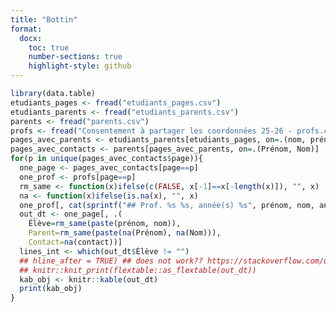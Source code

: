 ```yaml
---
title: "Bottin"
format:
  docx:
    toc: true
    number-sections: true
    highlight-style: github
---
```


```r
library(data.table)
etudiants_pages <- fread("etudiants_pages.csv")
etudiants_parents <- fread("etudiants_parents.csv")
parents <- fread("parents.csv")
profs <- fread("Consentement à partager les coordonnées 25-26 - profs.csv")
pages_avec_parents <- etudiants_parents[etudiants_pages, on=.(nom, prénom)]
pages_avec_contacts <- parents[pages_avec_parents, on=.(Prénom, Nom)]
for(p in unique(pages_avec_contacts$page)){
  one_page <- pages_avec_contacts[page==p]
  one_prof <- profs[page==p]
  rm_same <- function(x)ifelse(c(FALSE, x[-1]==x[-length(x)]), "", x)
  na <- function(x)ifelse(is.na(x), "", x)
  one_prof[, cat(sprintf("## Prof. %s %s, année(s) %s", prénom, nom, années))]
  out_dt <- one_page[, .(
    Élève=rm_same(paste(prénom, nom)),
    Parent=rm_same(paste(na(Prénom), na(Nom))),
    Contact=na(contact))]
  lines_int <- which(out_dt$Élève != "")
  ## hline_after = TRUE) ## does not work?? https://stackoverflow.com/questions/53655983 try https://ardata-fr.github.io/flextable-book/rendering.html
  ## knitr::knit_print(flextable::as_flextable(out_dt))
  kab_obj <- knitr::kable(out_dt)
  print(kab_obj)
}
```
